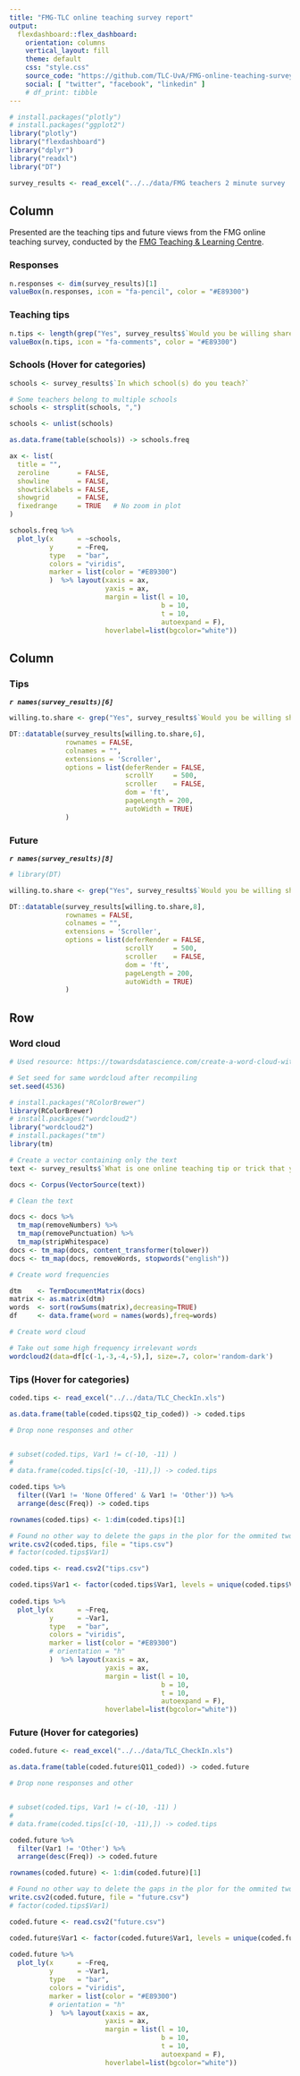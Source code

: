 ```yaml
---
title: "FMG-TLC online teaching survey report"
output: 
  flexdashboard::flex_dashboard:
    orientation: columns
    vertical_layout: fill
    theme: default
    css: "style.css"
    source_code: "https://github.com/TLC-UvA/FMG-online-teaching-survey-report"
    social: [ "twitter", "facebook", "linkedin" ]
    # df_print: tibble
---
```


```r
# install.packages("plotly")
# install.packages("ggplot2")
library("plotly")
library("flexdashboard")
library("dplyr")
library("readxl")
library("DT")

survey_results <- read_excel("../../data/FMG teachers 2 minute survey  December 2020_January 15, 2021_09.45.xlsx", skip = 1)
```


Column {data-width=300}
-----------------------

Presented are the teaching tips and future views from the FMG online teaching survey, conducted by the [FMG Teaching & Learning Centre](http://tlc.uva.nl/en/article-faculty/fmg-en/).

### Responses

```r
n.responses <- dim(survey_results)[1]
valueBox(n.responses, icon = "fa-pencil", color = "#E89300")
```

### Teaching tips

```r
n.tips <- length(grep("Yes", survey_results$`Would you be willing share this with us in a one-minute video or as part of a TLC newsletter column?`))
valueBox(n.tips, icon = "fa-comments", color = "#E89300")
```

### Schools (Hover for categories)

```r
schools <- survey_results$`In which school(s) do you teach?`

# Some teachers belong to multiple schools
schools <- strsplit(schools, ",")

schools <- unlist(schools)

as.data.frame(table(schools)) -> schools.freq
```


```r
ax <- list(
  title = "",
  zeroline       = FALSE,
  showline       = FALSE,
  showticklabels = FALSE,
  showgrid       = FALSE,
  fixedrange     = TRUE   # No zoom in plot
)

schools.freq %>%  
  plot_ly(x      = ~schools, 
          y      = ~Freq, 
          type   = "bar", 
          colors = "viridis",
          marker = list(color = "#E89300")
          )  %>% layout(xaxis = ax, 
                        yaxis = ax, 
                        margin = list(l = 10,
                                      b = 10,
                                      t = 10,
                                      autoexpand = F),
                        hoverlabel=list(bgcolor="white"))
```


Column {data-width=650, .tabset}
-----------------------------------------------------------------------

### Tips

***`r names(survey_results)[6]`***

```r
willing.to.share <- grep("Yes", survey_results$`Would you be willing share this with us in a one-minute video or as part of a TLC newsletter column?`)

DT::datatable(survey_results[willing.to.share,6],
              rownames = FALSE,
              colnames = "",
              extensions = 'Scroller', 
              options = list(deferRender = FALSE,
                             scrollY     = 500,
                             scroller    = FALSE,
                             dom = 'ft',
                             pageLength = 200, 
                             autoWidth = TRUE)
              )
```

### Future

***`r names(survey_results)[8]`***

```r
# library(DT)

willing.to.share <- grep("Yes", survey_results$`Would you be willing share this with us in a one-minute video or as part of a TLC newsletter column?`)

DT::datatable(survey_results[willing.to.share,8],
              rownames = FALSE,
              colnames = "",
              extensions = 'Scroller', 
              options = list(deferRender = FALSE,
                             scrollY     = 500,
                             scroller    = FALSE,
                             dom = 'ft',
                             pageLength = 200, 
                             autoWidth = TRUE)
              )
```

Row {data-width=350}
-----------------------------------------------------------------------

### Word cloud

```r
# Used resource: https://towardsdatascience.com/create-a-word-cloud-with-r-bde3e7422e8a

# Set seed for same wordcloud after recompiling
set.seed(4536)

# install.packages("RColorBrewer")
library(RColorBrewer)
# install.packages("wordcloud2")
library("wordcloud2")
# install.packages("tm")
library(tm)

# Create a vector containing only the text
text <- survey_results$`What is one online teaching tip or trick that you would share with fellow teachers?`

docs <- Corpus(VectorSource(text))

# Clean the text

docs <- docs %>%
  tm_map(removeNumbers) %>%
  tm_map(removePunctuation) %>%
  tm_map(stripWhitespace)
docs <- tm_map(docs, content_transformer(tolower))
docs <- tm_map(docs, removeWords, stopwords("english"))

# Create word frequencies

dtm    <- TermDocumentMatrix(docs) 
matrix <- as.matrix(dtm) 
words  <- sort(rowSums(matrix),decreasing=TRUE) 
df     <- data.frame(word = names(words),freq=words)

# Create word cloud

# Take out some high frequency irrelevant words
wordcloud2(data=df[c(-1,-3,-4,-5),], size=.7, color='random-dark')
```

### Tips (Hover for categories)

```r
coded.tips <- read_excel("../../data/TLC_CheckIn.xls")

as.data.frame(table(coded.tips$Q2_tip_coded)) -> coded.tips

# Drop none responses and other


# subset(coded.tips, Var1 != c(-10, -11) )
# 
# data.frame(coded.tips[c(-10, -11),]) -> coded.tips
```

```r

coded.tips %>% 
  filter((Var1 != 'None Offered' & Var1 != 'Other')) %>%
  arrange(desc(Freq)) -> coded.tips

rownames(coded.tips) <- 1:dim(coded.tips)[1]

# Found no other way to delete the gaps in the plor for the ommited two categories :-(
write.csv2(coded.tips, file = "tips.csv")
# factor(coded.tips$Var1)

coded.tips <- read.csv2("tips.csv")

coded.tips$Var1 <- factor(coded.tips$Var1, levels = unique(coded.tips$Var1)[order(coded.tips$Freq, decreasing = FALSE)])
  
coded.tips %>% 
  plot_ly(x      = ~Freq, 
          y      = ~Var1, 
          type   = "bar", 
          colors = "viridis",
          marker = list(color = "#E89300")
          # orientation = "h"
          )  %>% layout(xaxis = ax, 
                        yaxis = ax, 
                        margin = list(l = 10,
                                      b = 10,
                                      t = 10,
                                      autoexpand = F),
                        hoverlabel=list(bgcolor="white"))
```

### Future (Hover for categories)

```r
coded.future <- read_excel("../../data/TLC_CheckIn.xls")

as.data.frame(table(coded.future$Q11_coded)) -> coded.future

# Drop none responses and other


# subset(coded.tips, Var1 != c(-10, -11) )
# 
# data.frame(coded.tips[c(-10, -11),]) -> coded.tips
```

```r

coded.future %>% 
  filter(Var1 != 'Other') %>%
  arrange(desc(Freq)) -> coded.future

rownames(coded.future) <- 1:dim(coded.future)[1]

# Found no other way to delete the gaps in the plor for the ommited two categories :-(
write.csv2(coded.future, file = "future.csv")
# factor(coded.tips$Var1)

coded.future <- read.csv2("future.csv")

coded.future$Var1 <- factor(coded.future$Var1, levels = unique(coded.future$Var1)[order(coded.future$Freq, decreasing = FALSE)])
  
coded.future %>% 
  plot_ly(x      = ~Freq, 
          y      = ~Var1, 
          type   = "bar", 
          colors = "viridis",
          marker = list(color = "#E89300")
          # orientation = "h"
          )  %>% layout(xaxis = ax, 
                        yaxis = ax, 
                        margin = list(l = 10,
                                      b = 10,
                                      t = 10,
                                      autoexpand = F),
                        hoverlabel=list(bgcolor="white"))
```